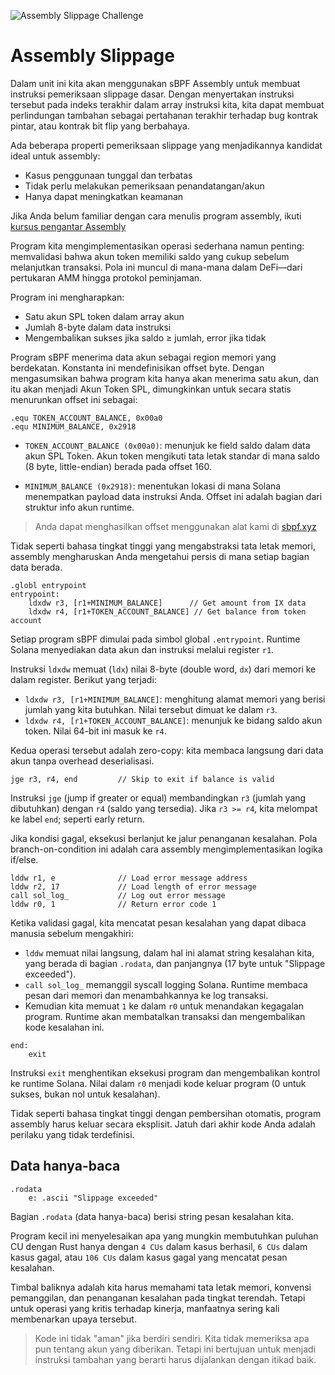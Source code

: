 
![Assembly Slippage Challenge](/graphics/challenge-banners/assembly-slippage.png)

# Assembly Slippage

Dalam unit ini kita akan menggunakan sBPF Assembly untuk membuat instruksi pemeriksaan slippage dasar. Dengan menyertakan instruksi tersebut pada indeks terakhir dalam array instruksi kita, kita dapat membuat perlindungan tambahan sebagai pertahanan terakhir terhadap bug kontrak pintar, atau kontrak bit flip yang berbahaya.

Ada beberapa properti pemeriksaan slippage yang menjadikannya kandidat ideal untuk assembly:

- Kasus penggunaan tunggal dan terbatas
- Tidak perlu melakukan pemeriksaan penandatangan/akun
- Hanya dapat meningkatkan keamanan

Jika Anda belum familiar dengan cara menulis program assembly, ikuti [kursus pengantar Assembly](/id/courses/introduction-to-assembly)

<ArticleSection name="Desain Program" id="program-design" level="h2" />

Program kita mengimplementasikan operasi sederhana namun penting: memvalidasi bahwa akun token memiliki saldo yang cukup sebelum melanjutkan transaksi. Pola ini muncul di mana-mana dalam DeFi—dari pertukaran AMM hingga protokol peminjaman.

Program ini mengharapkan:
- Satu akun SPL token dalam array akun
- Jumlah 8-byte dalam data instruksi
- Mengembalikan sukses jika saldo ≥ jumlah, error jika tidak

<ArticleSection name="Offset Memori" id="memory-offsets" level="h2" />

Program sBPF menerima data akun sebagai region memori yang berdekatan. Konstanta ini mendefinisikan offset byte. Dengan mengasumsikan bahwa program kita hanya akan menerima satu akun, dan itu akan menjadi Akun Token SPL, dimungkinkan untuk secara statis menurunkan offset ini sebagai:

```sbpf
.equ TOKEN_ACCOUNT_BALANCE, 0x00a0
.equ MINIMUM_BALANCE, 0x2918
```

- `TOKEN_ACCOUNT_BALANCE (0x00a0)`: menunjuk ke field saldo dalam data akun SPL Token. Akun token mengikuti tata letak standar di mana saldo (8 byte, little-endian) berada pada offset 160.

- `MINIMUM_BALANCE (0x2918)`: menentukan lokasi di mana Solana menempatkan payload data instruksi Anda. Offset ini adalah bagian dari struktur info akun runtime.

> Anda dapat menghasilkan offset menggunakan alat kami di [sbpf.xyz](https://sbpf.xyz)

Tidak seperti bahasa tingkat tinggi yang mengabstraksi tata letak memori, assembly mengharuskan Anda mengetahui persis di mana setiap bagian data berada.

<ArticleSection name="Entrypoint dan Validasi Awal" id="entrypoint-and-validations" level="h2" />

```sbpf
.globl entrypoint
entrypoint:
    ldxdw r3, [r1+MINIMUM_BALANCE]      // Get amount from IX data
    ldxdw r4, [r1+TOKEN_ACCOUNT_BALANCE] // Get balance from token account
```

Setiap program sBPF dimulai pada simbol global `.entrypoint`. Runtime Solana menyediakan data akun dan instruksi melalui register `r1`.

Instruksi `ldxdw` memuat (`ldx`) nilai 8-byte (double word, `dx`) dari memori ke dalam register. Berikut yang terjadi:
- `ldxdw r3, [r1+MINIMUM_BALANCE]`: menghitung alamat memori yang berisi jumlah yang kita butuhkan. Nilai tersebut dimuat ke dalam `r3`.
- `ldxdw r4, [r1+TOKEN_ACCOUNT_BALANCE]`: menunjuk ke bidang saldo akun token. Nilai 64-bit ini masuk ke `r4`.

Kedua operasi tersebut adalah zero-copy: kita membaca langsung dari data akun tanpa overhead deserialisasi.

<ArticleSection name="Logika Kondisional dan Percabangan" id="conditional-logic-and-branching" level="h2" />

```sbpf
jge r3, r4, end         // Skip to exit if balance is valid
```

Instruksi `jge` (jump if greater or equal) membandingkan `r3` (jumlah yang dibutuhkan) dengan `r4` (saldo yang tersedia). Jika `r3 >= r4`, kita melompat ke label `end`; seperti early return.

Jika kondisi gagal, eksekusi berlanjut ke jalur penanganan kesalahan. Pola branch-on-condition ini adalah cara assembly mengimplementasikan logika if/else.

<ArticleSection name="Penanganan Kesalahan dan Logging" id="error-handling-and-logging" level="h2" />

```sbpf
lddw r1, e              // Load error message address
lddw r2, 17             // Load length of error message  
call sol_log_           // Log out error message
lddw r0, 1              // Return error code 1
```

Ketika validasi gagal, kita mencatat pesan kesalahan yang dapat dibaca manusia sebelum mengakhiri:
- `lddw` memuat nilai langsung, dalam hal ini alamat string kesalahan kita, yang berada di bagian `.rodata`, dan panjangnya (17 byte untuk "Slippage exceeded").
- `call sol_log_` memanggil syscall logging Solana. Runtime membaca pesan dari memori dan menambahkannya ke log transaksi.
- Kemudian kita memuat `1` ke dalam `r0` untuk menandakan kegagalan program. Runtime akan membatalkan transaksi dan mengembalikan kode kesalahan ini.

<ArticleSection name="Program Termination" id="program-termination" level="h2" />

```sbpf
end:
    exit
```

Instruksi `exit` menghentikan eksekusi program dan mengembalikan kontrol ke runtime Solana. Nilai dalam `r0` menjadi kode keluar program (0 untuk sukses, bukan nol untuk kesalahan).

Tidak seperti bahasa tingkat tinggi dengan pembersihan otomatis, program assembly harus keluar secara eksplisit. Jatuh dari akhir kode Anda adalah perilaku yang tidak terdefinisi.

## Data hanya-baca

```sbpf
.rodata
    e: .ascii "Slippage exceeded"
```

Bagian `.rodata` (data hanya-baca) berisi string pesan kesalahan kita.

<ArticleSection name="Conclusion" id="conclusion" level="h2" />
  
Program kecil ini menyelesaikan apa yang mungkin membutuhkan puluhan CU dengan Rust hanya dengan `4 CUs` dalam kasus berhasil, `6 CUs` dalam kasus gagal, atau `106 CUs` dalam kasus gagal yang mencatat pesan kesalahan.

Timbal baliknya adalah kita harus memahami tata letak memori, konvensi pemanggilan, dan penanganan kesalahan pada tingkat terendah. Tetapi untuk operasi yang kritis terhadap kinerja, manfaatnya sering kali membenarkan upaya tersebut.

> Kode ini tidak "aman" jika berdiri sendiri. Kita tidak memeriksa apa pun tentang akun yang diberikan. Tetapi ini bertujuan untuk menjadi instruksi tambahan yang berarti harus dijalankan dengan itikad baik.
